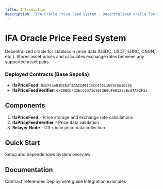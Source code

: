 ```yaml
---
title: Introduction
description: "IFA Oracle Price Feed System - Decentralized oracle for stablecoin price data"
---
```


# IFA Oracle Price Feed System

Decentralized oracle for stablecoin price data (USDC, USDT, EURC, CNGN, etc.). Stores asset prices and calculates exchange rates between any supported asset pairs.

### Deployed Contracts (Base Sepolia):
- **IfaPriceFeed**: `0xbF2ae81D8Adf3AA22401C4cC4f0116E936e1025b`
- **IfaPriceFeedVerifier**: `0xC08CbF336cC0D7163Ef260bF69137c8cA7AF2F3a`

## Components

1. **IfaPriceFeed** - Price storage and exchange rate calculations
2. **IfaPriceFeedVerifier** - Price data validation
3. **Relayer Node** - Off-chain price data collection

## Quick Start

<CardGroup cols={2}>
  <Card title="Installation" icon="download" href="/installation">
    Setup and dependencies
  </Card>
  <Card title="Architecture" icon="sitemap" href="/architecture">
    System overview
  </Card>
</CardGroup>

## Documentation

<CardGroup cols={3}>
  <Card title="Contracts" icon="file-contract" href="/contracts/overview">
    Contract references
  </Card>
  <Card title="Deploy" icon="rocket" href="/usage/deployment">
    Deployment guide
  </Card>
  <Card title="Examples" icon="code" href="/usage/examples">
    Integration examples
  </Card>
</CardGroup>
